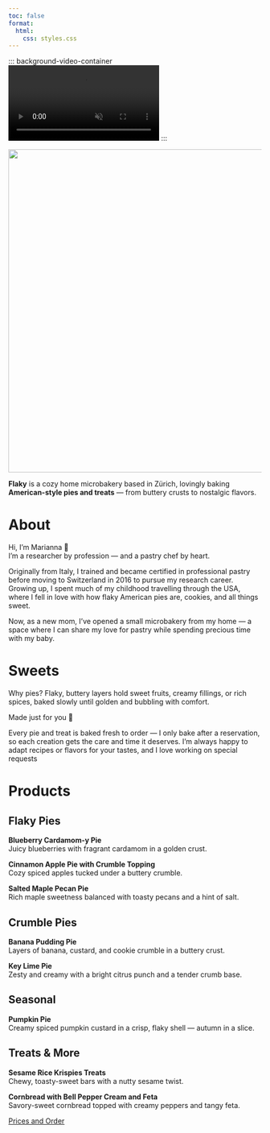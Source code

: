 ```yaml
---
toc: false
format: 
  html:
    css: styles.css
---
```


::: background-video-container
<video autoplay loop muted playsinline> <source src="Backgroundrotating.mp4" type="video/mp4"> Your browser does not support the video tag. </video>
:::

::: {#home}
:::

![](logo.png){fig-align="center" width="642"}

**Flaky** is a cozy home microbakery based in Zürich, lovingly baking **American-style pies and treats** — from buttery crusts to nostalgic flavors.

# About {#about}

Hi, I’m Marianna 🍓\
I’m a researcher by profession — and a pastry chef by heart.

Originally from Italy, I trained and became certified in professional pastry before moving to Switzerland in 2016 to pursue my research career.\
Growing up, I spent much of my childhood travelling through the USA, where I fell in love with how flaky American pies are, cookies, and all things sweet.

Now, as a new mom, I’ve opened a small microbakery from my home — a space where I can share my love for pastry while spending precious time with my baby.

# Sweets {#sweets}

Why pies? Flaky, buttery layers hold sweet fruits, creamy fillings, or rich spices, baked slowly until golden and bubbling with comfort.

Made just for you 💛

Every pie and treat is baked fresh to order — I only bake after a reservation, so each creation gets the care and time it deserves. I’m always happy to adapt recipes or flavors for your tastes, and I love working on special requests

# Products {#products}

## Flaky Pies

**Blueberry Cardamom-y Pie**\
Juicy blueberries with fragrant cardamom in a golden crust.

**Cinnamon Apple Pie with Crumble Topping**\
Cozy spiced apples tucked under a buttery crumble.

**Salted Maple Pecan Pie**\
Rich maple sweetness balanced with toasty pecans and a hint of salt.

## Crumble Pies

**Banana Pudding Pie**\
Layers of banana, custard, and cookie crumble in a buttery crust.

**Key Lime Pie**\
Zesty and creamy with a bright citrus punch and a tender crumb base.

## Seasonal

**Pumpkin Pie**\
Creamy spiced pumpkin custard in a crisp, flaky shell — autumn in a slice.

## Treats & More

**Sesame Rice Krispies Treats**\
Chewy, toasty-sweet bars with a nutty sesame twist.

**Cornbread with Bell Pepper Cream and Feta**\
Savory-sweet cornbread topped with creamy peppers and tangy feta.

::: nav-button
<a href="contact.qmd" class="btn-link">Prices and Order</a>
:::

